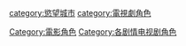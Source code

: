 [[category:慾望城市|category:慾望城市]]
[[category:電視劇角色|category:電視劇角色]]
[[Category:電影角色|Category:電影角色]]
[[Category:各剧情电视剧角色|Category:各剧情电视剧角色]]